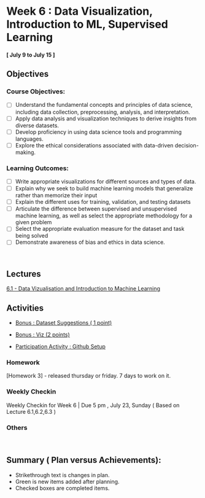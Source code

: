 # Week 6 : Data Visualization, Introduction to ML, Supervised Learning
#### [ July 9 to July 15 ]

## Objectives

### Course Objectives:

- [ ] Understand the fundamental concepts and principles of data science, including data collection, preprocessing, analysis, and interpretation. 
- [ ] Apply data analysis and visualization techniques to derive insights from diverse datasets.
- [ ] Develop proficiency in using data science tools and programming languages.
- [ ] Explore the ethical considerations associated with data-driven decision-making.

### Learning Outcomes:

- [ ] Write appropriate visualizations for different sources and types of data.
- [ ] Explain why we seek to build machine learning models that generalize rather than memorize their input
- [ ] Explain the different uses for training, validation, and testing datasets
- [ ] Articulate the difference between supervised and unsupervised machine learning, as well as select the appropriate methodology for a given problem
- [ ] Select the appropriate evaluation measure for the dataset and task being solved
- [ ] Demonstrate awareness of bias and ethics in data science.

<br>

## Lectures

[6.1 - Data Vizualisation and Introduction to Machine Learning](1/home.qmd)

## Activities

- [Bonus : Dataset Suggestions ( 1 point) ](../../Bonus/2.qmd)

- [Bonus : Viz (2 points)](../../Bonus/3.qmd)

- [Participation Activity : Github Setup](../../Participation_Activities/github_setup.qmd)


### Homework

[Homework 3] - released thursday or friday. 7 days to work on it.

### Weekly Checkin 

Weekly Checkin for Week 6 | Due 5 pm , July 23, Sunday ( Based on Lecture 6.1,6.2,6.3 )

### Others


<br>

## Summary ( Plan versus Achievements):

* Strikethrough text is changes in plan.
* Green is new items added after planning.
* Checked boxes are completed items.

